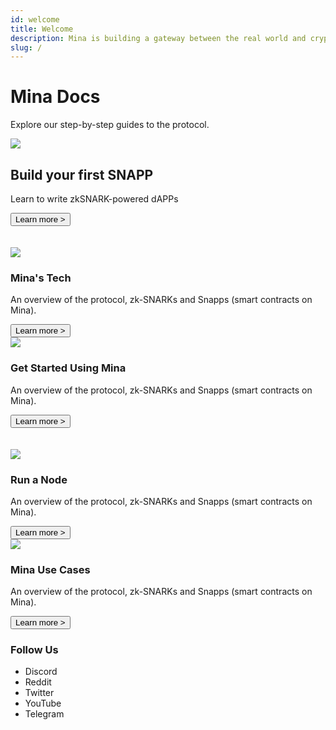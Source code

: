 ```yaml
---
id: welcome
title: Welcome
description: Mina is building a gateway between the real world and crypto — and the infrastructure for the secure, democratic future we all deserve.
slug: /
---
```

# Mina Docs 
Explore our step-by-step guides to the protocol.

<div class="row">
    <div class="card" style={{width: '99.5%'}}>
    <div class="container" style={{margin: '20px 10px 50px 10px'}}>
        <div class="container" style={{width: '50%', float:'right'}}>
            <img src="https://i.ibb.co/d0yKh2q/noun-application-3983735.png" style={{width: '70%'}}></img>
        </div>
        <div class="container" style={{width: '50%', float:'left', padding:'40px 0'}}>
            <h2 style={{'margin-top':'20px'}}><b>Build your first SNAPP</b></h2>
            <p style={{'margin-top':'-10px'}}>Learn to write zkSNARK-powered dAPPs</p>
            <button>Learn more ></button>
        </div>
    </div>
    </div>
</div>
<br></br>
<div class="row">
    <div class="card" style={{width: '49%'}}>
    <div class="container" style={{margin: '20px 10px 50px 10px'}}>
        <img src="https://i.ibb.co/9gBkcHL/noun-Blockchain-4319852.png" style={{width: '50%'}}></img>
        <h3 style={{'margin-top':'20px'}}><b>Mina's Tech</b></h3>
        <p style={{'margin-top':'-10px'}}>An overview of the protocol, zk-SNARKs and Snapps (smart contracts on Mina).</p>
        <button>Learn more ></button>
    </div>
    </div>
       <div style={{margin: '1%'}}></div>
    <div class="card" style={{width: '49%'}}>
    <div class="container" style={{margin: '20px 10px 20px 10px'}}>
       <img src="https://i.ibb.co/G9KdgcF/noun-Blockchain-3215557.png" style={{width: '50%'}}></img>
        <h3 style={{'margin-top':'20px'}}><b>Get Started Using Mina</b></h3>
        <p style={{'margin-top':'-10px'}}>An overview of the protocol, zk-SNARKs and Snapps (smart contracts on Mina).</p>
        <button>Learn more ></button>
    </div>
    </div>
</div>
<br></br>
<div class="row">
    <div class="card" style={{width: '49%'}}>
    <div class="container" style={{margin: '20px 10px 50px 10px'}}>
        <img src="https://i.ibb.co/G9KdgcF/noun-Blockchain-3215557.png" style={{width: '50%'}}></img>
        <h3 style={{'margin-top':'20px'}}><b>Run a Node</b></h3>
        <p style={{'margin-top':'-10px'}}>An overview of the protocol, zk-SNARKs and Snapps (smart contracts on Mina).</p>
        <button>Learn more ></button>
    </div>
    </div>
    <div style={{margin: '1%'}}></div>
    <div class="card" style={{width: '49%'}}>
    <div class="container" style={{margin: '20px 10px 20px 10px'}}>
        <img src="https://i.ibb.co/9gBkcHL/noun-Blockchain-4319852.png" style={{width: '50%'}}></img>
        <h3 style={{'margin-top':'20px'}}><b>Mina Use Cases</b></h3>
        <p style={{'margin-top':'-10px'}}>An overview of the protocol, zk-SNARKs and Snapps (smart contracts on Mina).</p>
        <button>Learn more ></button>
    </div>
    </div>
</div>

### Follow Us 
- Discord
- Reddit
- Twitter
- YouTube
- Telegram
